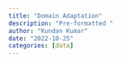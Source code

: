 ```yaml
---
title: "Domain Adaptation"
description: "Pre-formatted "
author: "Kundan Kumar"
date: "2022-10-25"
categories: [data]
---
```


<!--https://github.com/csids/csmaps -->
